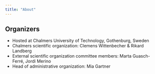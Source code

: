 ```yaml
---
title: "About"
---
```


## Organizers

-   Hosted at Chalmers University of Technology, Gothenburg, Sweden
-   Chalmers scientific organization: Clemens Wittenbecher & Rikard
    Landberg
-   External scientific organization committee members: Marta
    Guasch-Ferré, Jordi Merino
-   Head of administrative organization: Mia Gartner
